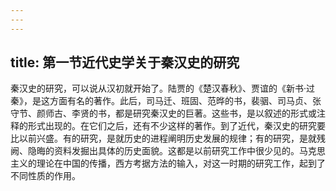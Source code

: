```yaml
---
---
---
```

title: 第一节近代史学关于秦汉史的研究
---



秦汉史的研究，可以说从汉初就开始了。陆贾的《楚汉春秋》、贾谊的《新书·过秦》，是这方面有名的著作。此后，司马迁、班固、范晔的书，裴骃、司马贞、张守节、颜师古、李贤的书，都是研究秦汉史的巨著。这些书，是以叙述的形式或注释的形式出现的。在它们之后，还有不少这样的著作。到了近代，秦汉史的研究要比以前兴盛。有的研究，是就历史的进程阐明历史发展的规律；有的研究，是就残阙、隐晦的资料发掘出具体的历史面貌。这都是以前研究工作中很少见的。马克思主义的理论在中国的传播，西方考据方法的输入，对这一时期的研究工作，起到了不同性质的作用。